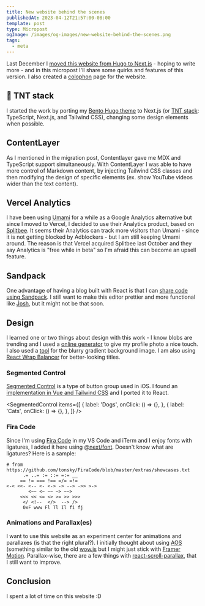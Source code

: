 ```yaml
---
title: New website behind the scenes
publishedAt: 2023-04-12T21:57:00-08:00
template: post
type: Micropost
ogImage: /images/og-images/new-website-behind-the-scenes.png
tags:
  - meta
---
```



Last December I [moved this website from Hugo to Next.js](/2022/12/30/moving-to-nextjs) - hoping to write more - and in this micropost I'll share some quirks and features of this version. I also created a [colophon](/about/colophon) page for the website.

## 🧨 TNT stack

I started the work by porting my [Bento Hugo theme](https://bento-hugo-theme.netlify.app) to Next.js (or [TNT stack](https://twitter.com/rauchg/status/1641465057426165764): TypeScript, Next.js, and Tailwind CSS), changing some design elements when possible.

## ContentLayer

As I mentioned in the migration post, Contentlayer gave me MDX and TypeScript support simultaneously. With ContentLayer I was able to have more control of Markdown content, by injecting Tailwind CSS classes and then modifying the design of specific elements (ex. show YouTube videos wider than the text content).

## Vercel Analytics

I have been using [Umami](https://github.com/umami-software/umami) for a while as a Google Analytics alternative but since I moved to Vercel, I decided to use their Analytics product, based on [Splitbee](https://splitbee.io). It seems their Analytics can track more visitors than Umami - since it is not getting blocked by Adblockers - but I am still keeping Umami around. The reason is that Vercel acquired Splitbee last October and they say Analytics is "free while in beta" so I'm afraid this can become an upsell feature.

## Sandpack

One advantage of having a blog built with React is that I can [share code using Sandpack](https://leonardofaria.net/microblog/using-sandpack-your-custom-codesandbox). I still want to make this editor prettier and more functional like [Josh](https://www.joshwcomeau.com/react/next-level-playground/), but it might not be that soon.

## Design

I learned one or two things about design with this work - I know blobs are trending and I used a [online generator](https://www.blobmaker.app) to give my profile photo a nice touch. I also used a [tool](https://app.haikei.app) for the blurry gradient background image. I am also using [React Wrap Balancer](https://react-wrap-balancer.vercel.app) for better-looking titles.

### Segmented Control

[Segmented Control](https://developer.apple.com/design/human-interface-guidelines/components/selection-and-input/segmented-controls/) is a type of button group used in iOS. I found an [implementation in Vue and Tailwind CSS](https://medium.com/swlh/responsive-ios-segmented-control-component-built-with-vuejs-tailwindcss-72545e7b8790) and I ported it to React.

<SegmentedControl
  items={[
    {
      label: 'Dogs',
      onClick: () => {},
    },
    {
      label: 'Cats',
      onClick: () => {},
    },
  ]}
/>

### Fira Code

Since I'm using [Fira Code](https://github.com/tonsky/FiraCode) in my VS Code and iTerm and I enjoy fonts with ligatures, I added it here using [@next/font](https://nextjs.org/docs/api-reference/next/font). Doesn't know what are ligatures? Here is a sample:

```plain
# from https://github.com/tonsky/FiraCode/blob/master/extras/showcases.txt
      .= ..= := ::= =:= __
     == != === !== =/= =!=
<-< <<- <-- <- <-> -> --> ->> >->
        <~~ <~ ~~ ~> ~~>
     <<< << <= <> >= >> >>>
      </ <!--  </>  --> />
      0xF www Fl Tl Il fi fj
```

### Animations and Parallax(es)

I want to use this website as an experiment center for animations and parallaxes (is that the right plural?). I initially thought about using [AOS](https://michalsnik.github.io/aos/) (something similar to the old [wow.js](https://wowjs.uk) but I might just stick with [Framer Motion](https://www.framer.com/motion/). Parallax-wise, there are a few things with [react-scroll-parallax](https://npmjs.com/package/react-scroll-parallax), that I still want to improve.

## Conclusion

I spent a lot of time on this website :D
